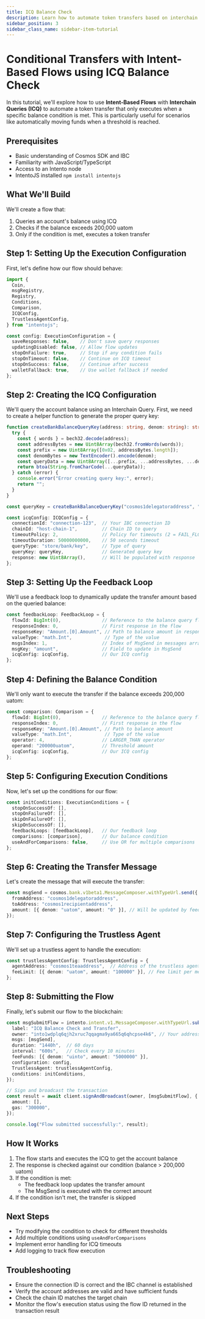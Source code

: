 ```yaml
---
title: ICQ Balance Check
description: Learn how to automate token transfers based on interchain balance queries
sidebar_position: 3
sidebar_class_name: sidebar-item-tutorial
---
```


# Conditional Transfers with Intent-Based Flows using ICQ Balance Check

In this tutorial, we'll explore how to use **Intent-Based Flows** with **Interchain Queries (ICQ)** to automate a token transfer that only executes when a specific balance condition is met. This is particularly useful for scenarios like automatically moving funds when a threshold is reached.

## Prerequisites
- Basic understanding of Cosmos SDK and IBC
- Familiarity with JavaScript/TypeScript
- Access to an Intento node
- IntentoJS installed `npm install intentojs`

## What We'll Build
We'll create a flow that:
1. Queries an account's balance using ICQ
2. Checks if the balance exceeds 200,000 uatom
3. Only if the condition is met, executes a token transfer

## Step 1: Setting Up the Execution Configuration

First, let's define how our flow should behave:

```typescript
import {
  Coin,
  msgRegistry,
  Registry,
  Conditions,
  Comparison,
  ICQConfig,
  TrustlessAgentConfig,
} from "intentojs";

const config: ExecutionConfiguration = {
  saveResponses: false,    // Don't save query responses
  updatingDisabled: false, // Allow flow updates
  stopOnFailure: true,     // Stop if any condition fails
  stopOnTimeout: false,    // Continue on ICQ timeout
  stopOnSuccess: false,    // Continue after success
  walletFallback: true,    // Use wallet fallback if needed
};
```

## Step 2: Creating the ICQ Configuration

We'll query the account balance using an Interchain Query. First, we need to create a helper function to generate the proper query key:

```typescript
function createBankBalanceQueryKey(address: string, denom: string): string {
  try {
    const { words } = bech32.decode(address);
    const addressBytes = new Uint8Array(bech32.fromWords(words));
    const prefix = new Uint8Array([0x02, addressBytes.length]);
    const denomBytes = new TextEncoder().encode(denom);
    const queryData = new Uint8Array([...prefix, ...addressBytes, ...denomBytes]);
    return btoa(String.fromCharCode(...queryData));
  } catch (error) {
    console.error("Error creating query key:", error);
    return "";
  }
}

const queryKey = createBankBalanceQueryKey("cosmos1delegatoraddress", "uatom");

const icqConfig: ICQConfig = {
  connectionId: "connection-123",  // Your IBC connection ID
  chainId: "host-chain-1",         // Chain ID to query
  timeoutPolicy: 2,                // Policy for timeouts (2 = FAIL_FLOW)
  timeoutDuration: 50000000000,    // 50 seconds timeout
  queryType: "store/bank/key",     // Type of query
  queryKey: queryKey,              // Generated query key
  response: new Uint8Array(),      // Will be populated with response
};
```

## Step 3: Setting Up the Feedback Loop

We'll use a feedback loop to dynamically update the transfer amount based on the queried balance:

```typescript
const feedbackLoop: FeedbackLoop = {
  flowId: BigInt(0),               // Reference to the balance query flow
  responseIndex: 0,                // First response in the flow
  responseKey: "Amount.[0].Amount", // Path to balance amount in response
  valueType: "math.Int",            // Type of the value
  msgsIndex: 1,                    // Index of MsgSend in messages array
  msgKey: "amount",                // Field to update in MsgSend
  icqConfig: icqConfig,            // Our ICQ config
};
```

## Step 4: Defining the Balance Condition

We'll only want to execute the transfer if the balance exceeds 200,000 uatom:

```typescript
const comparison: Comparison = {
  flowId: BigInt(0),               // Reference to the balance query flow
  responseIndex: 0,                // First response in the flow
  responseKey: "Amount.[0].Amount", // Path to balance amount
  valueType: "math.Int",            // Type of the value
  operator: 4,                     // LARGER_THAN operator
  operand: "200000uatom",          // Threshold amount
  icqConfig: icqConfig,            // Our ICQ config
};
```

## Step 5: Configuring Execution Conditions

Now, let's set up the conditions for our flow:

```typescript
const initConditions: ExecutionConditions = {
  stopOnSuccessOf: [],
  stopOnFailureOf: [],
  skipOnFailureOf: [],
  skipOnSuccessOf: [],
  feedbackLoops: [feedbackLoop],   // Our feedback loop
  comparisons: [comparison],       // Our balance condition
  useAndForComparisons: false,     // Use OR for multiple comparisons
};
```

## Step 6: Creating the Transfer Message

Let's create the message that will execute the transfer:

```typescript
const msgSend = cosmos.bank.v1beta1.MessageComposer.withTypeUrl.send({
  fromAddress: "cosmos1delegatoraddress",
  toAddress: "cosmos1recipientaddress",
  amount: [{ denom: "uatom", amount: "0" }], // Will be updated by feedback loop
});
```

## Step 7: Configuring the Trustless Agent

We'll set up a trustless agent to handle the execution:

```typescript
const trustlessAgentConfig: TrustlessAgentConfig = {
  agentAddress: "cosmos1teaaddress",  // Address of the trustless agent
  feeLimit: [{ denom: "uatom", amount: "100000" }], // Fee limit per message execution (optional)
};
```

## Step 8: Submitting the Flow

Finally, let's submit our flow to the blockchain:

```typescript
const msgSubmitFlow = intento.intent.v1.MessageComposer.withTypeUrl.submitFlow({
  label: "ICQ Balance Check and Transfer",
  owner: "into1wdplq6qjh2xruc7qqagma9ya665q6qhcpse4k6", // Your address
  msgs: [msgSend],
  duration: "1440h",  // 60 days
  interval: "600s",   // Check every 10 minutes
  feeFunds: [{ denom: "uinto", amount: "5000000" }],
  configuration: config,
  TrustlessAgent: trustlessAgentConfig,
  conditions: initConditions,
});

// Sign and broadcast the transaction
const result = await client.signAndBroadcast(owner, [msgSubmitFlow], {
  amount: [],
  gas: "300000",
});

console.log("Flow submitted successfully:", result);
```

## How It Works

1. The flow starts and executes the ICQ to get the account balance
2. The response is checked against our condition (balance > 200,000 uatom)
3. If the condition is met:
   - The feedback loop updates the transfer amount
   - The MsgSend is executed with the correct amount
4. If the condition isn't met, the transfer is skipped

## Next Steps

- Try modifying the condition to check for different thresholds
- Add multiple conditions using `useAndForComparisons`
- Implement error handling for ICQ timeouts 
- Add logging to track flow execution

## Troubleshooting

- Ensure the connection ID is correct and the IBC channel is established
- Verify the account addresses are valid and have sufficient funds
- Check the chain ID matches the target chain
- Monitor the flow's execution status using the flow ID returned in the transaction result
